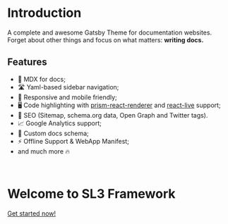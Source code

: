 
# Introduction

A complete and awesome Gatsby Theme for documentation websites.
Forget about other things and focus on what matters: **writing docs.**

## Features

-   📝 MDX for docs;
-   🛣 Yaml-based sidebar navigation;
-   📱 Responsive and mobile friendly;
-   🖥 Code highlighting with [prism-react-renderer](https://github.com/FormidableLabs/prism-react-renderer) and [react-live](https://github.com/FormidableLabs/react-live) support;
-   🥇 SEO (Sitemap, schema.org data, Open Graph and Twitter tags).
-   📈 Google Analytics support;
-   📄 Custom docs schema;
-   ⚡️ Offline Support & WebApp Manifest;
-   and much more 🔥

<br />

<Social />

# Welcome to SL3 Framework

[Get started now!](/kickstart)
